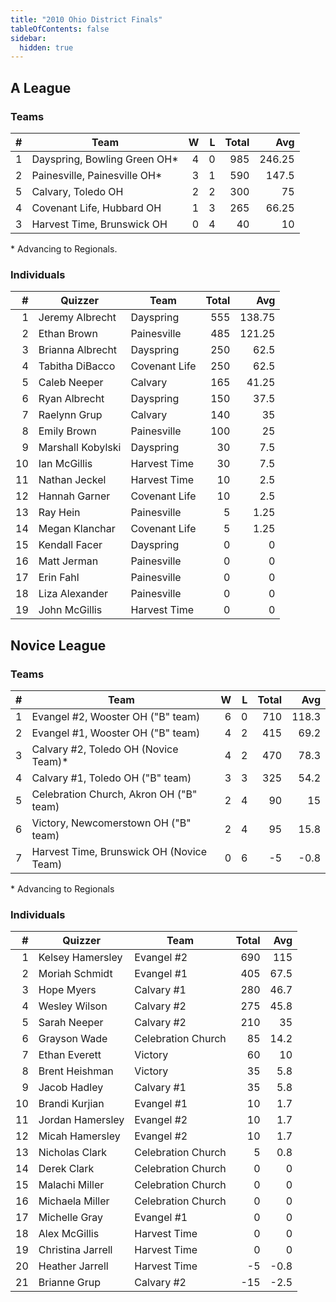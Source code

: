 ```yaml
---
title: "2010 Ohio District Finals"
tableOfContents: false
sidebar:
  hidden: true
---
```


## A League

### Teams

|    # | Team                         |    W |    L | Total |    Avg |
| ---: | ---------------------------- | ---: | ---: | ----: | -----: |
|    1 | Dayspring, Bowling Green OH* |    4 |    0 |   985 | 246.25 |
|    2 | Painesville, Painesville OH* |    3 |    1 |   590 |  147.5 |
|    5 | Calvary, Toledo OH           |    2 |    2 |   300 |     75 |
|    4 | Covenant Life, Hubbard OH    |    1 |    3 |   265 |  66.25 |
|    3 | Harvest Time, Brunswick OH   |    0 |    4 |    40 |     10 |

\* Advancing to Regionals.

### Individuals

|    # | Quizzer           | Team          | Total |    Avg |
| ---: | ----------------- | ------------- | ----: | -----: |
|    1 | Jeremy Albrecht   | Dayspring     |   555 | 138.75 |
|    2 | Ethan Brown       | Painesville   |   485 | 121.25 |
|    3 | Brianna Albrecht  | Dayspring     |   250 |   62.5 |
|    4 | Tabitha DiBacco   | Covenant Life |   250 |   62.5 |
|    5 | Caleb Neeper      | Calvary       |   165 |  41.25 |
|    6 | Ryan Albrecht     | Dayspring     |   150 |   37.5 |
|    7 | Raelynn Grup      | Calvary       |   140 |     35 |
|    8 | Emily Brown       | Painesville   |   100 |     25 |
|    9 | Marshall Kobylski | Dayspring     |    30 |    7.5 |
|   10 | Ian McGillis      | Harvest Time  |    30 |    7.5 |
|   11 | Nathan Jeckel     | Harvest Time  |    10 |    2.5 |
|   12 | Hannah Garner     | Covenant Life |    10 |    2.5 |
|   13 | Ray Hein          | Painesville   |     5 |   1.25 |
|   14 | Megan Klanchar    | Covenant Life |     5 |   1.25 |
|   15 | Kendall Facer     | Dayspring     |     0 |      0 |
|   16 | Matt Jerman       | Painesville   |     0 |      0 |
|   17 | Erin Fahl         | Painesville   |     0 |      0 |
|   18 | Liza Alexander    | Painesville   |     0 |      0 |
|   19 | John McGillis     | Harvest Time  |     0 |      0 |

## Novice League

### Teams

|    # | Team                                     |    W |    L | Total |   Avg |
| ---: | ---------------------------------------- | ---: | ---: | ----: | ----: |
|    1 | Evangel #2, Wooster OH ("B" team)        |    6 |    0 |   710 | 118.3 |
|    2 | Evangel #1, Wooster OH ("B" team)        |    4 |    2 |   415 |  69.2 |
|    3 | Calvary #2, Toledo OH (Novice Team)*     |    4 |    2 |   470 |  78.3 |
|    4 | Calvary #1, Toledo OH ("B" team)         |    3 |    3 |   325 |  54.2 |
|    5 | Celebration Church, Akron OH ("B" team)  |    2 |    4 |    90 |    15 |
|    6 | Victory, Newcomerstown OH ("B" team)     |    2 |    4 |    95 |  15.8 |
|    7 | Harvest Time, Brunswick OH (Novice Team) |    0 |    6 |    -5 |  -0.8 |

\* Advancing to Regionals

### Individuals

|    # | Quizzer           | Team               | Total |  Avg |
| ---: | ----------------- | ------------------ | ----: | ---: |
|    1 | Kelsey Hamersley  | Evangel #2         |   690 |  115 |
|    2 | Moriah Schmidt    | Evangel #1         |   405 | 67.5 |
|    3 | Hope Myers        | Calvary #1         |   280 | 46.7 |
|    4 | Wesley Wilson     | Calvary #2         |   275 | 45.8 |
|    5 | Sarah Neeper      | Calvary #2         |   210 |   35 |
|    6 | Grayson Wade      | Celebration Church |    85 | 14.2 |
|    7 | Ethan Everett     | Victory            |    60 |   10 |
|    8 | Brent Heishman    | Victory            |    35 |  5.8 |
|    9 | Jacob Hadley      | Calvary #1         |    35 |  5.8 |
|   10 | Brandi Kurjian    | Evangel #1         |    10 |  1.7 |
|   11 | Jordan Hamersley  | Evangel #2         |    10 |  1.7 |
|   12 | Micah Hamersley   | Evangel #2         |    10 |  1.7 |
|   13 | Nicholas Clark    | Celebration Church |     5 |  0.8 |
|   14 | Derek Clark       | Celebration Church |     0 |    0 |
|   15 | Malachi Miller    | Celebration Church |     0 |    0 |
|   16 | Michaela Miller   | Celebration Church |     0 |    0 |
|   17 | Michelle Gray     | Evangel #1         |     0 |    0 |
|   18 | Alex McGillis     | Harvest Time       |     0 |    0 |
|   19 | Christina Jarrell | Harvest Time       |     0 |    0 |
|   20 | Heather Jarrell   | Harvest Time       |    -5 | -0.8 |
|   21 | Brianne Grup      | Calvary #2         |   -15 | -2.5 |

